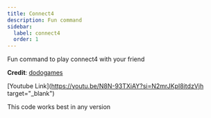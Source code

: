 ```yaml
---
title: Connect4
description: Fun command
sidebar:
  label: connect4
  order: 1
---
```



Fun command to play connect4 with your friend

**Credit**: [dodogames](https://discord.com/users/632607624742961153)

<YouTube id="N8N-93TXiAY" />

[Youtube Link](https://youtu.be/N8N-93TXiAY?si=N2mrJKpI8itdzVjh target="\_blank")

This code works best in any version
